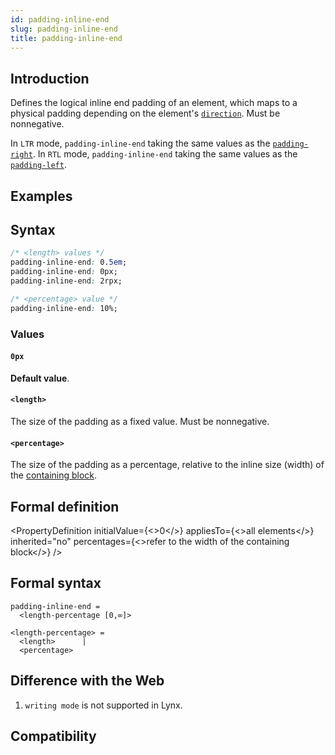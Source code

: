 ```yaml
---
id: padding-inline-end
slug: padding-inline-end
title: padding-inline-end
---
```


## Introduction

Defines the logical inline end padding of an element, which maps to a physical padding depending on the element's [`direction`](./direction). Must be nonnegative.

In `LTR` mode, `padding-inline-end` taking the same values as the [`padding-right`](./padding-right).
In `RTL` mode, `padding-inline-end` taking the same values as the [`padding-left`](./padding-left).

## Examples


<Go
  example="css-api"
  defaultFile="src/padding-inline-end/App.tsx"
  img="https://lf-lynx.tiktok-cdns.com/obj/lynx-artifacts-oss-sg/lynx-website/assets/doc/css/padding-inline.jpg"
  entry="src/padding-inline-end"
  defaultEntryFile="dist/padding-inline-end.lynx.bundle"
/>

## Syntax

```css
/* <length> values */
padding-inline-end: 0.5em;
padding-inline-end: 0px;
padding-inline-end: 2rpx;

/* <percentage> value */
padding-inline-end: 10%;
```

### Values

#### `0px`

**Default value**.

#### `<length>`

The size of the padding as a fixed value. Must be nonnegative.

#### `<percentage>`

The size of the padding as a percentage, relative to the inline size (width) of the [containing block](https://developer.mozilla.org/en-US/docs/Web/CSS/Containing_block).

## Formal definition


<PropertyDefinition
  initialValue={<>0</>}
  appliesTo={<>all elements</>}
  inherited="no"
  percentages={<>refer to the width of the containing block</>}
/>

## Formal syntax

```
padding-inline-end =
  <length-percentage [0,∞]>

<length-percentage> =
  <length>      |
  <percentage>
```

## Difference with the Web

1. `writing mode` is not supported in Lynx.

## Compatibility


<LegacyCompatTable metadata="css/properties/padding-inline-end" />
